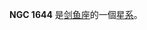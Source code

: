 {{NGCInfoBox|NGCID=NGC 1644|發現者=約翰·弗里德里希·威廉·赫歇爾|發現日期=1834年11月2日|其他編號=ESO 84-SC30|曆元=J2000.0|赤經=4時37分39.6秒
|赤緯=-66°11'49"|星座=剑鱼座|星體=星系|星等=12.9|表面亮度=|藍等=12.5}}

'''NGC 1644''' 是[[剑鱼座|剑鱼座]]的一個[[星系|星系]]。

{{NGCReference|1644}}
{{Catalogs|NGC=1644}}